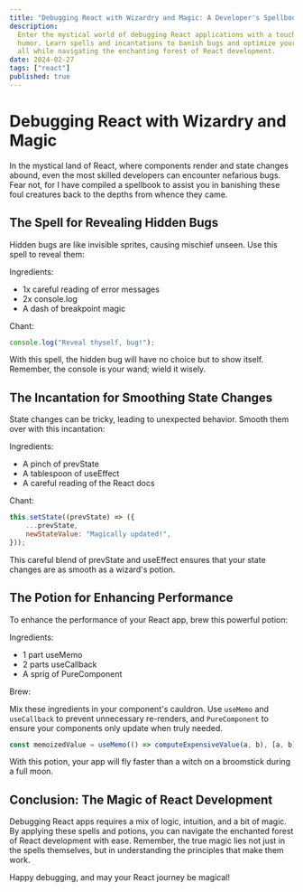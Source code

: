 ```yaml
---
title: "Debugging React with Wizardry and Magic: A Developer's Spellbook"
description:
  Enter the mystical world of debugging React applications with a touch of
  humor. Learn spells and incantations to banish bugs and optimize your code,
  all while navigating the enchanting forest of React development.
date: 2024-02-27
tags: ["react"]
published: true
---
```


# Debugging React with Wizardry and Magic

In the mystical land of React, where components render and state changes abound,
even the most skilled developers can encounter nefarious bugs. Fear not, for I
have compiled a spellbook to assist you in banishing these foul creatures back
to the depths from whence they came.

## The Spell for Revealing Hidden Bugs

Hidden bugs are like invisible sprites, causing mischief unseen. Use this spell
to reveal them:

Ingredients:

- 1x careful reading of error messages
- 2x console.log
- A dash of breakpoint magic

Chant:

```jsx
console.log("Reveal thyself, bug!");
```

With this spell, the hidden bug will have no choice but to show itself.
Remember, the console is your wand; wield it wisely.

## The Incantation for Smoothing State Changes

State changes can be tricky, leading to unexpected behavior. Smooth them over
with this incantation:

Ingredients:

- A pinch of prevState
- A tablespoon of useEffect
- A careful reading of the React docs

Chant:

```jsx
this.setState((prevState) => ({
	...prevState,
	newStateValue: "Magically updated!",
}));
```

This careful blend of prevState and useEffect ensures that your state changes
are as smooth as a wizard's potion.

## The Potion for Enhancing Performance

To enhance the performance of your React app, brew this powerful potion:

Ingredients:

- 1 part useMemo
- 2 parts useCallback
- A sprig of PureComponent

Brew:

Mix these ingredients in your component's cauldron. Use `useMemo` and
`useCallback` to prevent unnecessary re-renders, and `PureComponent` to ensure
your components only update when truly needed.

```jsx
const memoizedValue = useMemo(() => computeExpensiveValue(a, b), [a, b]);
```

With this potion, your app will fly faster than a witch on a broomstick during a
full moon.

## Conclusion: The Magic of React Development

Debugging React apps requires a mix of logic, intuition, and a bit of magic. By
applying these spells and potions, you can navigate the enchanted forest of
React development with ease. Remember, the true magic lies not just in the
spells themselves, but in understanding the principles that make them work.

Happy debugging, and may your React journey be magical!
